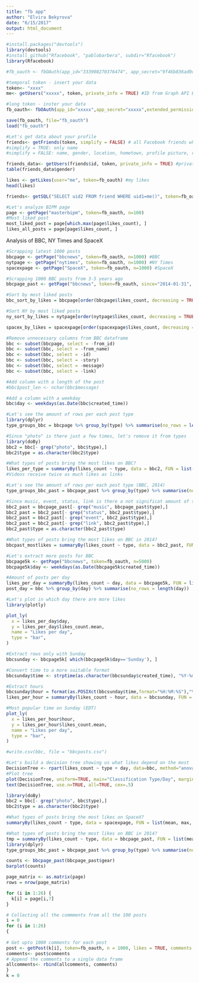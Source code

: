 ```yaml
---
title: "fb app"
author: "Elvira Bekyrova"
date: "6/15/2017"
output: html_document
---
```


```r
#install.packages("devtools")
library(devtools)
#install_github("Rfacebook", "pablobarbera", subdir="Rfacebook")
library(Rfacebook)
```

```r
#fb_oauth <- fbOAuth(app_id="333908270376474", app_secret="9f46b836ad0ca8f1b06b378fb9e105fe",extended_permissions = TRUE)

#temporal token - insert your data
token<- "xxxx"
me<- getUsers("xxxxx", token, private_info = TRUE) #ID from Graph API Explorer

#long token - inster your data
fb_oauth<- fbOAuth(app_id="xxxxx",app_secret="xxxxx",extended_permissions = TRUE)

save(fb_oauth, file="fb_oauth")
load("fb_oauth")

#Let's get data about your profile
friends<- getFriends(token, simplify = FALSE) # all Facebook friends whose data is accessible
#simplify = TRUE: only name
#simplify = FALSE: name, gender, location, hometown, profile picture, relationship status

friends_data<- getUsers(friends$id, token, private_info = TRUE) #private_info = TRUE: relationship status, birthday, current location
table(friends_data$gender)

likes <- getLikes(user="me", token=fb_oauth) #my likes
head(likes)

friends<- getSQL("SELECT uid2 FROM friend WHERE uid1=me()", token=fb_oauth)
```

```r
#Let's analyze BIPM page
page <- getPage("masterbipm", token=fb_oauth, n=100)
#Most liked post
most_liked_post = page[which.max(page$likes_count), ]
likes_all_posts = page[page$likes_count, ]
```

Analysis of BBC, NY Times and SpaceX
```r
#Scrapping latest 1000 posts
bbcpage <- getPage("bbcnews", token=fb_oauth, n=1000) #BBC
nytpage <- getPage("nytimes", token=fb_oauth, n=1000) #NY Times 
spacexpage <- getPage("SpaceX", token=fb_oauth, n=1000) #SpaceX

#Scrapping 1000 BBC posts from 3-5 years ago
bbcpage_past <- getPage("bbcnews", token=fb_oauth, since="2014-01-31", until="2014-09-31", n=1000) 

#Sort by most liked posts
bbc_sort_by_likes = bbcpage[order(bbcpage$likes_count, decreasing = TRUE),] 

#Sort NY by most liked posts
ny_sort_by_likes = nytpage[order(nytpage$likes_count, decreasing = TRUE),] 

spacex_by_likes = spacexpage[order(spacexpage$likes_count, decreasing = TRUE),] 

#Remove unnecessary columns from BBC dataframe
bbc <- subset(bbcpage, select = -from_id)
bbc <- subset(bbc, select = -from_name)
bbc <- subset(bbc, select = -id)
bbc <- subset(bbc, select = -story)
bbc <- subset(bbc, select = -message)
bbc <- subset(bbc, select = -link)

#Add column with a length of the post
#bbc$post_len <- nchar(bbc$message)

#Add a column with a weekday
bbc$day <- weekdays(as.Date(bbc$created_time))

#Let's see the amount of rows per each post type
library(dplyr)
type_groups_bbc = bbcpage %>% group_by(type) %>% summarise(no_rows = length(type))

#Since "photo" is there just a few times, let's remove it from types
library(doBy)
bbc2 = bbc[- grep("photo", bbc$type),]
bbc2$type = as.character(bbc2$type)

#What types of posts bring the most likes on BBC?
likes_per_type = summaryBy(likes_count ~ type, data = bbc2, FUN = list(mean, max, min))
#Videos receive twice as much likes as links

#Let's see the amount of rows per each post type (BBC, 2014)
type_groups_bbc_past = bbcpage_past %>% group_by(type) %>% summarise(no_rows = length(type))

#Since music, event, status, link is there a not significat amount of times, let's remove it from types
bbc2_past = bbcpage_past[- grep("music", bbcpage_past$type),]
bbc2_past = bbc2_past[- grep("status", bbc2_past$type),]
bbc2_past = bbc2_past[- grep("event", bbc2_past$type),]
bbc2_past = bbc2_past[- grep("link", bbc2_past$type),]
bbc2_past$type = as.character(bbc2_past$type)

#What types of posts bring the most likes on BBC in 2014?
bbcpast_mostlikes = summaryBy(likes_count ~ type, data = bbc2_past, FUN = list(mean, max, min))

#Let's extract more posts for BBC
bbcpage5k <- getPage("bbcnews", token=fb_oauth, n=5000) 
bbcpage5k$day <- weekdays(as.Date(bbcpage5k$created_time))

#Amount of posts per day
likes_per_day = summaryBy(likes_count ~ day, data = bbcpage5k, FUN = list(mean, max, min))
post_day = bbc %>% group_by(day) %>% summarise(no_rows = length(day))

#Let's plot in which day there are more likes
library(plotly)

plot_ly(
  x = likes_per_day$day,
  y = likes_per_day$likes_count.mean,
  name = "Likes per day",
  type = "bar",
)

#Extract rows only with Sunday
bbcsunday <- bbcpage5k[ which(bbcpage5k$day=='Sunday'), ]

#Convert time to a more suitable format
bbcsunday$time <- strptime(as.character(bbcsunday$created_time), "%Y-%m-%dT%H:%M:%S+0000")

#Extract hours
bbcsunday$hour = format(as.POSIXct(bbcsunday$time,format="%H:%M:%S"),"%H")
likes_per_hour = summaryBy(likes_count ~ hour, data = bbcsunday, FUN = list(mean, max, min))

#Most popular time on Sunday (EDT)
plot_ly(
  x = likes_per_hour$hour,
  y = likes_per_hour$likes_count.mean,
  name = "Likes per day",
  type = "bar",
)

#write.csv(bbc, file = "bbcposts.csv")

```

```r
#Let's build a decision tree showing us what likes depend on the most
DecisionTree <- rpart(likes_count ~ type + day, data=bbc, method="anova", control=rpart.control(minsplit=150, cp=0.001))
#Plot tree 
plot(DecisionTree, uniform=TRUE, main="Classification Type/Day", margin=0.2)
text(DecisionTree, use.n=TRUE, all=TRUE, cex=.5)
```


```r
library(doBy)
bbc2 = bbc[- grep("photo", bbc$type),]
bbc2$type = as.character(bbc2$type)

#What types of posts bring the most likes on SpaceX?
summaryBy(likes_count ~ type, data = spacexpage, FUN = list(mean, max, min, median, sd))

#What types of posts bring the most likes on BBC in 2014?
tmp = summaryBy(likes_count ~ type, data = bbcpage_past, FUN = list(mean, max, min, median, sd))
library(dplyr)
type_groups_bbc_past = bbcpage_past %>% group_by(type) %>% summarise(no_rows = length(type))

counts <- bbcpage_past(bbcpage_past$gear)
barplot(counts)
```



```r
page_matrix <- as.matrix(page)
rows = nrow(page_matrix)

for (i in 1:26) {
  k[i] = page[i,7]
}

# Collecting all the commments from all the 100 posts
i = 0
for (i in 1:26)
{
  
# Get upto 1000 comments for each post
post <- getPost(k[i], token=fb_oauth, n = 1000, likes = TRUE, comments = TRUE)
comments<- post$comments
# Append the comments to a single data frame
allcomments<- rbind(allcomments, comments)
}
k = 0


```